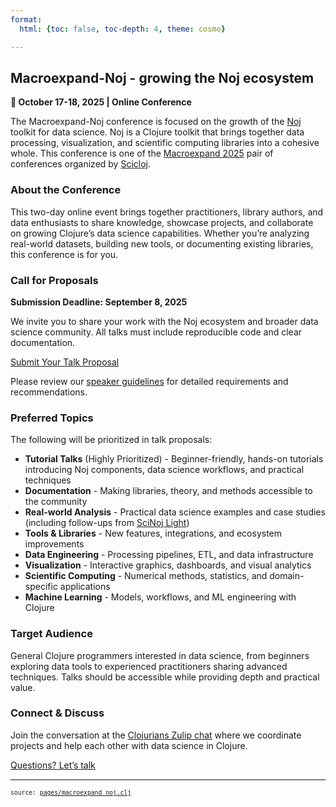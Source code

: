```yaml
---
format:
  html: {toc: false, toc-depth: 4, theme: cosmo}

---
```

<style></style><style>.printedClojure .sourceCode {
  background-color: transparent;
  border-style: none;
}
</style><style>.clay-limit-image-width .clay-image {max-width: 100%}
.clay-side-by-side .sourceCode {margin: 0}
.clay-side-by-side {margin: 1em 0}
</style>
<script src="macroexpand_noj_files/md-default0.js" type="text/javascript"></script><script src="macroexpand_noj_files/md-default1.js" type="text/javascript"></script>

## Macroexpand-Noj - growing the Noj ecosystem

**📅 October 17-18, 2025 | Online Conference**

The Macroexpand-Noj conference is focused on the growth of the [Noj](https://scicloj.github.io/noj) toolkit for data science. Noj is a Clojure toolkit that brings together data processing, visualization, and scientific computing libraries into a cohesive whole. This conference is one of the [Macroexpand 2025](./) pair of conferences organized by [Scicloj](https://scicloj.github.io/).


### About the Conference

This two-day online event brings together practitioners, library authors, and data enthusiasts to share knowledge, showcase projects, and collaborate on growing Clojure's data science capabilities. Whether you're analyzing real-world datasets, building new tools, or documenting existing libraries, this conference is for you.


### Call for Proposals

**Submission Deadline: September 8, 2025**

We invite you to share your work with the Noj ecosystem and broader data science community. All talks must include reproducible code and clear documentation.

[Submit Your Talk Proposal](https://forms.gle/rQj5cR1FPAYR7mA97){class="btn btn-gradient" target="_blank"}

Please review our [speaker guidelines](./speakers.html) for detailed requirements and recommendations.


### Preferred Topics

The following will be prioritized in talk proposals:

* **Tutorial Talks** (Highly Prioritized) - Beginner-friendly, hands-on tutorials introducing Noj components, data science workflows, and practical techniques
* **Documentation** - Making libraries, theory, and methods accessible to the community
* **Real-world Analysis** - Practical data science examples and case studies (including follow-ups from [SciNoj Light](https://scicloj.github.io/scinoj-light-1/))
* **Tools & Libraries** - New features, integrations, and ecosystem improvements
* **Data Engineering** - Processing pipelines, ETL, and data infrastructure
* **Visualization** - Interactive graphics, dashboards, and visual analytics
* **Scientific Computing** - Numerical methods, statistics, and domain-specific applications
* **Machine Learning** - Models, workflows, and ML engineering with Clojure


### Target Audience

General Clojure programmers interested in data science, from beginners exploring data tools to experienced practitioners sharing advanced techniques. Talks should be accessible while providing depth and practical value.


### Connect & Discuss

Join the conversation at the [Clojurians Zulip chat](https://scicloj.github.io/docs/community/chat/) where we coordinate projects and help each other with data science in Clojure.

[Questions? Let's talk](https://scicloj.github.io/docs/community/contact/){class="btn btn-gradient" target="_blank"}


```{=html}
<div style="background-color:grey;height:2px;width:100%;"></div>
```



```{=html}
<div><pre><small><small>source: <a href="https://github.com/scicloj/macroexpand-2025/blob/main/pages/macroexpand_noj.clj">pages/macroexpand_noj.clj</a></small></small></pre></div>
```
